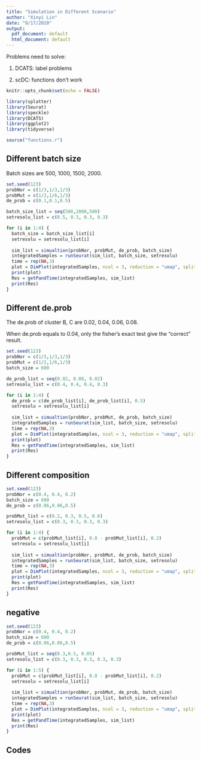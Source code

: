 ```yaml
---
title: "Simulation in Different Scenario"
author: "Xinyi Lin"
date: "9/17/2020"
output:
  pdf_document: default
  html_document: default
---
```


Problems need to solve:

1. DCATS: label problems

2. scDC: functions don't work

```r
knitr::opts_chunk$set(echo = FALSE)
```

```r
library(splatter)
library(Seurat)
library(speckle)
library(DCATS)
library(ggplot2)
library(tidyverse)
```

```r
source("functions.r")
```

## Different batch size

Batch sizes are 500, 1000, 1500, 2000.

```r
set.seed(123)
probNor = c(1/3,1/3,1/3)
probMut = c(1/2,1/6,1/3)
de_prob = c(0.1,0.1,0.5)

batch_size_list = seq(500,2000,500)
setresolu_list = c(0.5, 0.3, 0.3, 0.3)
```

```r
for (i in 1:4) {
  batch_size = batch_size_list[i]
  setresolu = setresolu_list[i]
  
  sim_list = simualtion(probNor, probMut, de_prob, batch_size)
  integratedSamples = runSeurat(sim_list, batch_size, setresolu)
  time = rep(NA,3)
  plot = DimPlot(integratedSamples, ncol = 3, reduction = "umap", split.by = "batch") + ggtitle("Cluster Results of Different Clusters in Different Samples")
  print(plot)
  Res = getPandTime(integratedSamples, sim_list)
  print(Res)
}
```

## Different de.prob

The de.prob of cluster B, C are 0.02, 0.04, 0.06, 0.08.

When de.prob equals to 0.04, only the fisher's exact test give the "correct" result.

```r
set.seed(123)
probNor = c(1/3,1/3,1/3)
probMut = c(1/2,1/6,1/3)
batch_size = 600

de_prob_list = seq(0.02, 0.08, 0.02)
setresolu_list = c(0.4, 0.4, 0.4, 0.3)
```

```r
for (i in 1:4) {
  de_prob = c(de_prob_list[i], de_prob_list[i], 0.5)
  setresolu = setresolu_list[i]
  
  sim_list = simualtion(probNor, probMut, de_prob, batch_size)
  integratedSamples = runSeurat(sim_list, batch_size, setresolu)
  time = rep(NA,3)
  plot = DimPlot(integratedSamples, ncol = 3, reduction = "umap", split.by = "batch") + ggtitle("Cluster Results of Different Clusters in Different Samples")
  print(plot)
  Res = getPandTime(integratedSamples, sim_list)
  print(Res)
}
```

## Different composition 

```r
set.seed(123)
probNor = c(0.4, 0.4, 0.2)
batch_size = 600
de_prob = c(0.06,0.06,0.5)

probMut_list = c(0.2, 0.3, 0.5, 0.6)
setresolu_list = c(0.3, 0.3, 0.3, 0.3)
```

```r
for (i in 1:4) {
  probMut = c(probMut_list[i], 0.8 - probMut_list[i], 0.2)
  setresolu = setresolu_list[i]
  
  sim_list = simualtion(probNor, probMut, de_prob, batch_size)
  integratedSamples = runSeurat(sim_list, batch_size, setresolu)
  time = rep(NA,3)
  plot = DimPlot(integratedSamples, ncol = 3, reduction = "umap", split.by = "batch") + ggtitle("Cluster Results of Different Clusters in Different Samples")
  print(plot)
  Res = getPandTime(integratedSamples, sim_list)
  print(Res)
}
```

## negative 

```r
set.seed(123)
probNor = c(0.4, 0.4, 0.2)
batch_size = 600
de_prob = c(0.06,0.06,0.5)

probMut_list = seq(0.3,0.5, 0.05)
setresolu_list = c(0.3, 0.3, 0.3, 0.3, 0.3)
```

```r
for (i in 1:5) {
  probMut = c(probMut_list[i], 0.8 - probMut_list[i], 0.2)
  setresolu = setresolu_list[i]
  
  sim_list = simualtion(probNor, probMut, de_prob, batch_size)
  integratedSamples = runSeurat(sim_list, batch_size, setresolu)
  time = rep(NA,3)
  plot = DimPlot(integratedSamples, ncol = 3, reduction = "umap", split.by = "batch") + ggtitle("Cluster Results of Different Clusters in Different Samples")
  print(plot)
  Res = getPandTime(integratedSamples, sim_list)
  print(Res)
}
```

## Codes

```r
```
